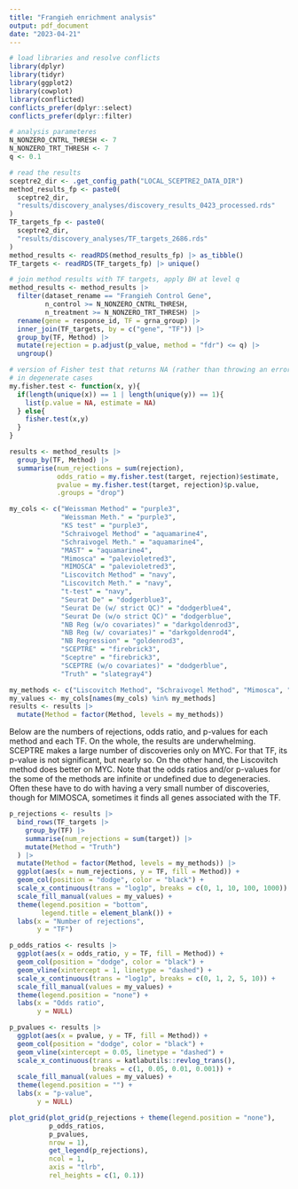 ```yaml
---
title: "Frangieh enrichment analysis"
output: pdf_document
date: "2023-04-21"
---
```


```r
# load libraries and resolve conflicts
library(dplyr)
library(tidyr)
library(ggplot2)
library(cowplot)
library(conflicted)
conflicts_prefer(dplyr::select)
conflicts_prefer(dplyr::filter)

# analysis parameteres
N_NONZERO_CNTRL_THRESH <- 7
N_NONZERO_TRT_THRESH <- 7
q <- 0.1

# read the results
sceptre2_dir <- .get_config_path("LOCAL_SCEPTRE2_DATA_DIR")
method_results_fp <- paste0(
  sceptre2_dir, 
  "results/discovery_analyses/discovery_results_0423_processed.rds"
)
TF_targets_fp <- paste0(
  sceptre2_dir, 
  "results/discovery_analyses/TF_targets_2686.rds"
)
method_results <- readRDS(method_results_fp) |> as_tibble()
TF_targets <- readRDS(TF_targets_fp) |> unique()

# join method results with TF targets, apply BH at level q
method_results <- method_results |> 
  filter(dataset_rename == "Frangieh Control Gene",
         n_control >= N_NONZERO_CNTRL_THRESH,
         n_treatment >= N_NONZERO_TRT_THRESH) |> 
  rename(gene = response_id, TF = grna_group) |> 
  inner_join(TF_targets, by = c("gene", "TF")) |>
  group_by(TF, Method) |>
  mutate(rejection = p.adjust(p_value, method = "fdr") <= q) |>
  ungroup()

# version of Fisher test that returns NA (rather than throwing an error) 
# in degenerate cases
my.fisher.test <- function(x, y){
  if(length(unique(x)) == 1 | length(unique(y)) == 1){
    list(p.value = NA, estimate = NA)
  } else{
    fisher.test(x,y)
  }
}

results <- method_results |> 
  group_by(TF, Method) |>
  summarise(num_rejections = sum(rejection),
            odds_ratio = my.fisher.test(target, rejection)$estimate,
            pvalue = my.fisher.test(target, rejection)$p.value, 
            .groups = "drop")
```

```r
my_cols <- c("Weissman Method" = "purple3",
             "Weissman Meth." = "purple3",
             "KS test" = "purple3",
             "Schraivogel Method" = "aquamarine4", 
             "Schraivogel Meth." = "aquamarine4",
             "MAST" = "aquamarine4",
             "Mimosca" = "palevioletred3",
             "MIMOSCA" = "palevioletred3",
             "Liscovitch Method" = "navy",
             "Liscovitch Meth." = "navy",
             "t-test" = "navy",
             "Seurat De" = "dodgerblue3",
             "Seurat De (w/ strict QC)" = "dodgerblue4",
             "Seurat De (w/o strict QC)" = "dodgerblue",
             "NB Reg (w/o covariates)" = "darkgoldenrod3",
             "NB Reg (w/ covariates)" = "darkgoldenrod4",
             "NB Regression" = "goldenrod3",
             "SCEPTRE" = "firebrick3",
             "Sceptre" = "firebrick3",
             "SCEPTRE (w/o covariates)" = "dodgerblue",
             "Truth" = "slategray4")

my_methods <- c("Liscovitch Method", "Schraivogel Method", "Mimosca", "Weissman Method", "Seurat De", "Sceptre", "Truth")
my_values <- my_cols[names(my_cols) %in% my_methods]
results <- results |>
  mutate(Method = factor(Method, levels = my_methods))
```

Below are the numbers of rejections, odds ratio, and p-values for each method and each TF. On the whole, the results are underwhelming. SCEPTRE makes a large number of discoveries only on MYC. For that TF, its p-value is not significant, but nearly so. On the other hand, the Liscovitch method does better on MYC. Note that the odds ratios and/or p-values for the some of the methods are infinite or undefined due to degeneracies. Often these have to do with having a very small number of discoveries, though for MIMOSCA, sometimes it finds all genes associated with the TF. 

```r
p_rejections <- results |>
  bind_rows(TF_targets |> 
    group_by(TF) |>
    summarise(num_rejections = sum(target)) |>
    mutate(Method = "Truth")
  ) |>
  mutate(Method = factor(Method, levels = my_methods)) |>
  ggplot(aes(x = num_rejections, y = TF, fill = Method)) +
  geom_col(position = "dodge", color = "black") + 
  scale_x_continuous(trans = "log1p", breaks = c(0, 1, 10, 100, 1000)) +
  scale_fill_manual(values = my_values) +
  theme(legend.position = "bottom",
        legend.title = element_blank()) + 
  labs(x = "Number of rejections", 
       y = "TF")

p_odds_ratios <- results |>
  ggplot(aes(x = odds_ratio, y = TF, fill = Method)) +
  geom_col(position = "dodge", color = "black") + 
  geom_vline(xintercept = 1, linetype = "dashed") +
  scale_x_continuous(trans = "log1p", breaks = c(0, 1, 2, 5, 10)) +
  scale_fill_manual(values = my_values) +
  theme(legend.position = "none") + 
  labs(x = "Odds ratio",
       y = NULL)

p_pvalues <- results |>
  ggplot(aes(x = pvalue, y = TF, fill = Method)) +
  geom_col(position = "dodge", color = "black") + 
  geom_vline(xintercept = 0.05, linetype = "dashed") +
  scale_x_continuous(trans = katlabutils::revlog_trans(),
                     breaks = c(1, 0.05, 0.01, 0.001)) +
  scale_fill_manual(values = my_values) +
  theme(legend.position = "") +
  labs(x = "p-value",
       y = NULL)

plot_grid(plot_grid(p_rejections + theme(legend.position = "none"), 
          p_odds_ratios, 
          p_pvalues, 
          nrow = 1),
          get_legend(p_rejections),
          ncol = 1,
          axis = "tlrb",
          rel_heights = c(1, 0.1))
```